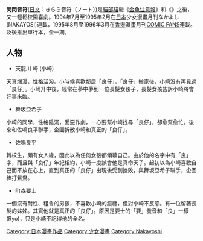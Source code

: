 '''閃閃音符'''([[日文|日文]]：きらら音符（ノート）)是[[貓部貓|貓部貓]]繼《[[金魚注意報|金魚注意報]]》和《{{link-ja|企鵝偵探團|ペンギン探偵団}}》之後，又一輕鬆校園喜劇。1994年7月至1995年2月在[[日本|日本]]少女漫畫月刊なかよし(NAKAYOSI)連載，1995年8月至1996年3月在[[香港|香港]]漫畫月刊[[COMIC_FANS|COMIC FANS]]連載。及後推出單行本，全一期。

==人物==
*天龍川 崎 (小崎)
天真爛漫，性格活潑。小時候喜歡鄰居「良仔」，「良仔」搬家後，小崎沒有再見過「良仔」。小崎升中後，經常在夢中夢到一位長髮女孩子，長髮女孩告訴小崎將會好事來臨。
*舞坂亞希子
小崎的同學，性格陰沉，愛惡作劇，一心要幫小崎找尋「良仔」，卻愈幫愈忙。後來和佐鳴良平聯手，企圖拆散小崎和真正的「良仔」。
*佐鳴良平
轉校生，頗有女人緣，因此以為任何女孩都傾慕自己。由於他的名字中有「良」字，而且與「良仔」年紀相約，小崎一度誤會他是真命天子。起初以為小崎喜歡自己而不放在心上，直到真正的「良仔」出現後受到挫敗，與舞坂亞希子聯手，企圖棒打鴛鴦。
*町森要士
一個沒有耐性、粗魯的男孩，不喜歡小崎的癡纏，但對小崎不反感。有一位留著長髮的姊姊。其實他就是真正的「良仔」。原因是要士的「要」發音和「良」一樣(Ryo)，只是小崎不記得他的全名。

{{Japanese cartoonist-stub}}
{{DEFAULTSORT:Kirara Note}}
[[Category:日本漫畫作品|Category:日本漫畫作品]]
[[Category:少女漫畫|Category:少女漫畫]]
[[Category:Nakayoshi|Category:Nakayoshi]]